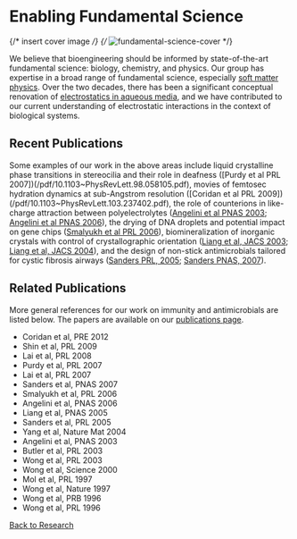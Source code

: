# Enabling Fundamental Science

{/* insert cover image */}
{/* ![fundamental-science-cover](/public/fundamental-science.jpeg) */}

We believe that bioengineering should be informed by state-of-the-art
fundamental science: biology, chemistry, and physics. Our group has expertise in
a broad range of fundamental science, especially [soft matter physics](/research/fundamental-science/soft-condensed-matter-physics). Over the
two decades, there has been a significant conceptual renovation of
[electrostatics in aqueous media](/research/fundamental-science/electrostatics-in-aqueous-media), and we have contributed to our current
understanding of electrostatic interactions in the context of biological
systems.

## Recent Publications

Some examples of our work in the above areas include liquid crystalline phase
transitions in stereocilia and their role in deafness ([Purdy et al PRL 2007])(/pdf/10.1103~PhysRevLett.98.058105.pdf),
movies of femtosec hydration dynamics at sub-Angstrom resolution ([Coridan et al
PRL 2009])(/pdf/10.1103~PhysRevLett.103.237402.pdf), the role of counterions in like-charge attraction between
polyelectrolytes ([Angelini et al PNAS 2003](/pdf/10.1073~pnas.1533355100.pdf); [Angelini et al PNAS 2006](/pdf/10.1073~pnas.0601435103.pdf)), the
drying of DNA droplets and potential impact on gene chips ([Smalyukh et al PRL
2006](/pdf/10.1103~PhysRevLett.96.177801.pdf)), biomineralization of inorganic crystals with control of crystallographic
orientation ([Liang et al, JACS 2003](/pdf/10.1021~ja036529o.pdf); [Liang et al, JACS 2004](/pdf/10.1021~ja046718m.pdf)), and the design of
non-stick antimicrobials tailored for cystic fibrosis airways ([Sanders PRL,
2005](/pdf/10.1103~PhysRevLett.95.108302.pdf); [Sanders PNAS, 2007](/pdf/10.1073~pnas.0705898104.pdf)).

## Related Publications
More general references for our work on immunity and antimicrobials are listed
below. The papers are available on our [publications page](/publications).

- Coridan et al, PRE 2012
- Shin et al, PRL 2009
- Lai et al, PRL 2008
- Purdy et al, PRL 2007
- Lai et al, PRL 2007
- Sanders et al, PNAS 2007
- Smalyukh et al, PRL 2006
- Angelini et al, PNAS 2006
- Liang et al, PNAS 2005
- Sanders et al, PRL 2005
- Yang et al, Nature Mat 2004
- Angelini et al, PNAS 2003
- Butler et al, PRL 2003
- Wong et al, PRL 2003
- Wong et al, Science 2000
- Mol et al, PRL 1997
- Wong et al, Nature 1997
- Wong et al, PRB 1996
- Wong et al, PRL 1996

[Back to Research](/research)